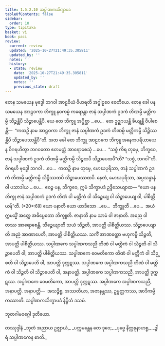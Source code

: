 ```yaml
---
title: 1.5.2.10 သပ္ပါဏကသိက္ခာပဒ
tableOfContents: false
sidebar:
  order: 10
type: tipitaka
basket: vi
book: paci
review:
  current: review
  updated: '2025-10-27T21:49:35.305811'
  updated_by: ''
  notes: ''
  history:
  - state: review
    date: '2025-10-27T21:49:35.305811'
    updated_by: ''
    notes: ''
    previous_state: draft
---
```



<ReviewStatus review={frontmatter.review} showDetails={true} />

<HypothesisAnnotation frontmatter={frontmatter} />

<DynamicBreadcrumb />

<Division number="139" book="paci" e="ch" v="2" p="69">

<Paragraph number="473" book="paci">
တေန သမယေန ဗုဒ္ဓေါ ဘဂဝါ အာဠဝိယံ ဝိဟရတိ အဂ္ဂါဠဝေ စေတိယေ. တေန ခေါ ပန သမယေန အာဠဝကာ ဘိက္ခူ နဝကမ္မံ ကရောန္တာ ဇာနံ သပ္ပါဏကံ ဥဒကံ တိဏမ္ပိ မတ္တိကမ္ပိ သိဉ္စန္တိပိ သိဉ္စာပေန္တိပိ. ယေ တေ ဘိက္ခူ အပ္ပိစ္ဆာ …ပေ…  တေ ဥဇ္ဈာယန္တိ ခိယျန္တိ ဝိပါစေန္တိ—  “ကထဉှိ နာမ အာဠဝကာ ဘိက္ခူ ဇာနံ သပ္ပါဏကံ ဥဒကံ တိဏမ္ပိ မတ္တိကမ္ပိ သိဉ္စိဿန္တိပိ သိဉ္စာပေဿန္တိပီ”တိ. အထ ခေါ တေ ဘိက္ခူ အာဠဝကေ ဘိက္ခူ အနေကပရိယာယေန ဝိဂရဟိတွာ ဘဂဝတော ဧတမတ္ထံ အာရောစေသုံ …ပေ…  “သစ္စံ ကိရ တုမှေ, ဘိက္ခဝေ, ဇာနံ သပ္ပါဏကံ ဥဒကံ တိဏမ္ပိ မတ္တိကမ္ပိ သိဉ္စထပိ သိဉ္စာပေထပီ”တိ? “သစ္စံ, ဘဂဝါ”တိ. ဝိဂရဟိ ဗုဒ္ဓေါ ဘဂဝါ …ပေ…  ကထဉှိ နာမ တုမှေ, မောဃပုရိသာ, ဇာနံ သပ္ပါဏကံ ဥဒကံ တိဏမ္ပိ မတ္တိကမ္ပိ သိဉ္စိဿထပိ သိဉ္စာပေဿထပိ. နေတံ, မောဃပုရိသာ, အပ္ပသန္နာနံ ဝါ ပသာဒါယ …ပေ…  ဧဝဉ္စ ပန, ဘိက္ခဝေ, ဣမံ သိက္ခာပဒံ ဥဒ္ဒိသေယျာထ—
</Paragraph>

</Division>
<Division number="140" book="paci" e="ch" v="2" p="70">

<Paragraph number="474" book="paci">
<Emphasis>“ယော ပန ဘိက္ခု ဇာနံ သပ္ပါဏကံ ဥဒကံ တိဏံ ဝါ မတ္တိကံ ဝါ သိဉ္စေယျ ဝါ သိဉ္စာပေယျ ဝါ, ပါစိတ္တိယန်”</Emphasis>တိ. (*20*:<Emphasis>69</Emphasis>)
</Paragraph>

</Division>
<Division number="141" book="paci" e="ch" v="2" p="70">

<Paragraph number="475" book="paci">
<Emphasis>ယော ပနာ</Emphasis>တိ ယော ယာဒိသော …ပေ…  <Emphasis>ဘိက္ခူ</Emphasis>တိ …ပေ…  အယံ ဣမသ္မိံ အတ္ထေ အဓိပ္ပေတော ဘိက္ခူတိ.
</Paragraph>

<Paragraph number="476" book="paci">
<Emphasis>ဇာနာတိ</Emphasis> နာမ သာမံ ဝါ ဇာနာတိ. အညေ ဝါ တဿ အာရောစေန္တိ.
</Paragraph>

<Paragraph number="477" book="paci">
<Emphasis>သိဉ္စေယျာ</Emphasis>တိ သယံ သိဉ္စတိ, အာပတ္တိ ပါစိတ္တိယဿ.
</Paragraph>

<Paragraph number="478" book="paci">
<Emphasis>သိဉ္စာပေယျာ</Emphasis>တိ အညံ အာဏာပေတိ, အာပတ္တိ ပါစိတ္တိယဿ. သကိံ အာဏတ္တော ဗဟုကမ္ပိ သိဉ္စတိ, အာပတ္တိ ပါစိတ္တိယဿ.
</Paragraph>

</Division>
<Division number="142" book="paci" e="ch" v="2" p="70">

<Paragraph number="479" book="paci">
သပ္ပါဏကေ သပ္ပါဏကသညီ တိဏံ ဝါ မတ္တိကံ ဝါ သိဉ္စတိ ဝါ သိဉ္စာပေတိ ဝါ, အာပတ္တိ ပါစိတ္တိယဿ. သပ္ပါဏကေ ဝေမတိကော တိဏံ ဝါ မတ္တိကံ ဝါ သိဉ္စတိ ဝါ သိဉ္စာပေတိ ဝါ, အာပတ္တိ ဒုက္ကဋဿ. သပ္ပါဏကေ အပ္ပါဏကသညီ တိဏံ ဝါ မတ္တိကံ ဝါ သိဉ္စတိ ဝါ သိဉ္စာပေတိ ဝါ, အနာပတ္တိ. အပ္ပါဏကေ သပ္ပါဏကသညီ, အာပတ္တိ ဒုက္ကဋဿ. အပ္ပါဏကေ ဝေမတိကော, အာပတ္တိ ဒုက္ကဋဿ. အပ္ပါဏကေ အပ္ပါဏကသညီ, အနာပတ္တိ.
</Paragraph>

</Division>
<Division number="143" book="paci" e="ch" v="2" p="70">

<Paragraph number="480" book="paci">
အနာပတ္တိ—  အသဉ္စိစ္စ, အဿတိယာ, အဇာနန္တဿ, ဥမ္မတ္တကဿ, အာဒိကမ္မိကဿာတိ.

</Paragraph>
</Division>

<Paragraph number="481" type="center" book="paci">
သပ္ပါဏကသိက္ခာပဒံ နိဋ္ဌိတံ ဒသမံ.

  
ဘူတဂါမဝဂ္ဂေါ ဒုတိယော.



</Paragraph>

<Paragraph number="482" type="center" book="paci">
တဿုဒ္ဒါနံ


</Paragraph>

<Paragraph number="483" type="verses" book="paci">
_ဘူတံ အညာယ ဥဇ္ဈာယံ,_  
_ပက္ကမန္တေန တေ ဒုဝေ;_  
_ပုဗ္ဗေ နိက္ကဍ္ဎနာဟစ္စ,_  
_ဒွါရံ သပ္ပါဏကေန စာတိ._
</Paragraph>